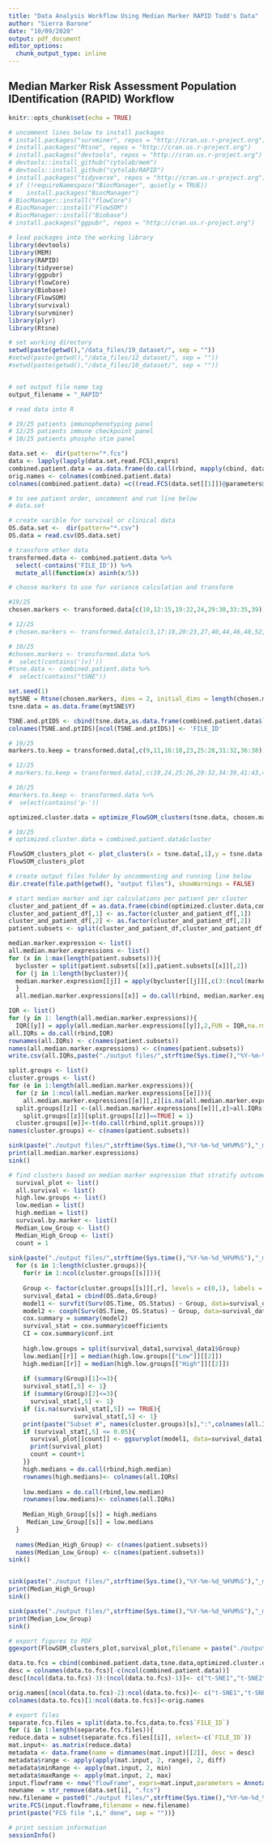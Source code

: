 ```yaml
---
title: "Data Analysis Workflow Using Median Marker RAPID Todd's Data"
author: "Sierra Barone"
date: "10/09/2020"
output: pdf_document
editor_options: 
  chunk_output_type: inline
---
```


## Median Marker Risk Assessment Population IDentification (RAPID) Workflow

```r
knitr::opts_chunk$set(echo = TRUE)

# uncomment lines below to install packages
# install.packages("survminer", repos = "http://cran.us.r-project.org")
# install.packages("Rtsne", repos = "http://cran.us.r-project.org")
# install.packages("devtools", repos = "http://cran.us.r-project.org")
# devtools::install_github("cytolab/mem")
# devtools::install_github("cytolab/RAPID")
# install.packages("tidyverse", repos = "http://cran.us.r-project.org")
# if (!requireNamespace("BiocManager", quietly = TRUE))
#    install.packages("BiocManager")
# BiocManager::install("flowCore")
# BiocManager::install("FlowSOM")
# BiocManager::install("Biobase")
# install.packages("ggpubr", repos = "http://cran.us.r-project.org")

# load packages into the working library
library(devtools)
library(MEM)
library(RAPID)
library(tidyverse)
library(ggpubr)
library(flowCore)
library(Biobase)
library(FlowSOM)
library(survival)
library(survminer)
library(plyr)
library(Rtsne)

# set working directory 
setwd(paste(getwd(),"/data_files/19_dataset/", sep = ""))
#setwd(paste(getwd(),"/data_files/12_dataset/", sep = ""))
#setwd(paste(getwd(),"/data_files/10_dataset/", sep = ""))


# set output file name tag 
output_filename = "_RAPID"

# read data into R

# 19/25 patients immunophenotyping panel
# 12/25 patients immune checkpoint panel
# 10/25 patients phospho stim panel

data.set <-  dir(pattern="*.fcs")
data <- lapply(lapply(data.set,read.FCS),exprs)
combined.patient.data = as.data.frame(do.call(rbind, mapply(cbind, data, "FILE_ID"= c(1:length(data)), SIMPLIFY=F)))
orig.names <- colnames(combined.patient.data) 
colnames(combined.patient.data) =c((read.FCS(data.set[[1]])@parameters@data[["desc"]]),"FILE_ID")

# to see patient order, uncomment and run line below
# data.set

# create varible for survival or clinical data
OS.data.set <-  dir(pattern="*.csv")
OS.data = read.csv(OS.data.set)
```

```r
# transform other data 
transformed.data <- combined.patient.data %>%
  select(-contains('FILE_ID')) %>%
  mutate_all(function(x) asinh(x/5))

# choose markers to use for variance calculation and transform

#19/25
chosen.markers <- transformed.data[c(10,12:15,19:22,24,29:30,33:35,39)]

# 12/25
# chosen.markers <- transformed.data[c(3,17:18,20:23,27,40,44,46,48,52,60)]

# 10/25
#chosen.markers <- transformed.data %>%
#  select(contains('(v)')) 
#tsne.data <- combined.patient.data %>%
#  select(contains("tSNE"))

set.seed(1)
mytSNE = Rtsne(chosen.markers, dims = 2, initial_dims = length(chosen.markers), perplexity = 30, check_duplicates = FALSE, max_iter = 10000, verbose = TRUE)
tsne.data = as.data.frame(mytSNE$Y)

TSNE.and.ptIDS <- cbind(tsne.data,as.data.frame(combined.patient.data$`FILE_ID`))
colnames(TSNE.and.ptIDS)[ncol(TSNE.and.ptIDS)] <- 'FILE_ID'

# 19/25
markers.to.keep = transformed.data[,c(9,11,16:18,23,25:28,31:32,36:38)]

# 12/25
# markers.to.keep = transformed.data[,c(19,24,25:26,29:32,34:39,41:43,45,47,49:51)]

# 10/25
#markers.to.keep <- transformed.data %>%
#  select(contains('p-')) 
```

```r
optimized.cluster.data = optimize_FlowSOM_clusters(tsne.data, chosen.markers, N = 50, seed = 38)

# 10/25
# optimized.cluster.data = combined.patient.data$cluster

FlowSOM_clusters_plot <- plot_clusters(x = tsne.data[,1],y = tsne.data[,2], clusters = as.factor(optimized.cluster.data),xlab ="t-SNE 1",ylab = "t-SNE 2",legendtitle = "FlowSOM Cluster",title = "t-SNE with FlowSOM Clusters")
FlowSOM_clusters_plot
```

```r
# create output files folder by uncommenting and running line below 
dir.create(file.path(getwd(), "output files"), showWarnings = FALSE)

# start median marker and iqr calculations per patient per cluster
cluster_and_patient_df = as.data.frame(cbind(optimized.cluster.data,combined.patient.data$`FILE_ID`,markers.to.keep))
cluster_and_patient_df[,1] <- as.factor(cluster_and_patient_df[,1])
cluster_and_patient_df[,2] <- as.factor(cluster_and_patient_df[,2])
patient.subsets <- split(cluster_and_patient_df,cluster_and_patient_df[,1])

median.marker.expression <- list()
all.median.marker.expressions <- list()
for (x in 1:max(length(patient.subsets))){
  bycluster = split(patient.subsets[[x]],patient.subsets[[x]][,2])
  for (j in 1:length(bycluster)){
  median.marker.expression[[j]] = apply(bycluster[[j]][,c(3:(ncol(markers.to.keep)+2))],2,FUN = median)
  }
  all.median.marker.expressions[[x]] = do.call(rbind, median.marker.expression)}

IQR <- list()
for (y in 1: length(all.median.marker.expressions)){
  IQR[[y]] = apply(all.median.marker.expressions[[y]],2,FUN = IQR,na.rm = TRUE)}
all.IQRs = do.call(rbind,IQR) 
rownames(all.IQRs) <- c(names(patient.subsets))
names(all.median.marker.expressions) <- c(names(patient.subsets))
write.csv(all.IQRs,paste("./output files/",strftime(Sys.time(),"%Y-%m-%d_%H%M%S"),"_marker_IQR_cutoffs.csv"))

split.groups <- list()
cluster.groups <- list()
for (e in 1:length(all.median.marker.expressions)){
  for (z in 1:ncol(all.median.marker.expressions[[e]])){
    all.median.marker.expressions[[e]][,z][is.na(all.median.marker.expressions[[e]][,z])] <- 0
  split.groups[[z]] <-(all.median.marker.expressions[[e]][,z]>all.IQRs[[e,z]])
    split.groups[[z]][split.groups[[z]]==TRUE] = 1}
  cluster.groups[[e]]<-t(do.call(rbind,split.groups))}
names(cluster.groups) <- c(names(patient.subsets))

sink(paste("./output files/",strftime(Sys.time(),"%Y-%m-%d_%H%M%S"),"_median marker expression per marker per patient n each cluster.txt"))
print(all.median.marker.expressions)
sink()
```

```r

# find clusters based on median marker expression that stratify outcome
  survival_plot <- list()
  all.survival <- list()
  high.low.groups <- list()
  low.median = list()
  high.median = list()
  survival.by.marker <- list()
  Median_Low_Group <- list()
  Median_High_Group <- list()
  count = 1 
  
sink(paste("./output files/",strftime(Sys.time(),"%Y-%m-%d_%H%M%S"),"_median marker expression survival stats.txt"))
  for (s in 1:length(cluster.groups)){
    for(r in 1:ncol(cluster.groups[[s]])){
      
    Group <- factor(cluster.groups[[s]][,r], levels = c(0,1), labels = c("Low", "High"))
    survival_data1 = cbind(OS.data,Group)
    model1 <- survfit(Surv(OS.Time, OS.Status) ~ Group, data=survival_data1)
    model2 <- coxph(Surv(OS.Time, OS.Status) ~ Group, data=survival_data1)
    cox.summary = summary(model2)
    survival_stat = cox.summary$coefficients
    CI = cox.summary$conf.int
    
    high.low.groups = split(survival_data1,survival_data1$Group)
    low.median[[r]] = median(high.low.groups[["Low"]][[2]])
    high.median[[r]] = median(high.low.groups[["High"]][[2]])
     
    if (summary(Group)[1]<=3){
    survival_stat[,5] <- 1}
    if (summary(Group)[2]<=3){
      survival_stat[,5] <- 1}
    if (is.na(survival_stat[,5]) == TRUE){
                  survival_stat[,5] <- 1}
    print(paste("Subset #", names(cluster.groups)[s],":",colnames(all.IQRs)[r],"(p = ", round(survival_stat[,5],3), ", HR = ",round(survival_stat[,2],3),", CI[",round(CI[,3],3),",",round(CI[,4],3),"])", sep=""))
    if (survival_stat[,5] <= 0.05){
      survival_plot[[count]] <- ggsurvplot(model1, data=survival_data1, title = paste("Subset #", names(cluster.groups)[s],":",colnames(all.IQRs)[r], " (p = ", round(survival_stat[,5],3), ", HR = ",round(survival_stat[,2],3),", CI[",round(CI[,3],3),",",round(CI[,4],3),"])", sep=""),conf.int=F, pval=F, risk.table=T, tables.y.text = FALSE, legend.labs = c("Low", "High"), legend.title = "Group",fontsize = 4,tables.theme = theme_cleantable(base_size = 50),censor.shape=124)
      print(survival_plot)
      count = count+1
    }}
    high.medians = do.call(rbind,high.median)
    rownames(high.medians)<- colnames(all.IQRs)
    
    low.medians = do.call(rbind,low.median)
    rownames(low.medians)<- colnames(all.IQRs)
    
    Median_High_Group[[s]] = high.medians
     Median_Low_Group[[s]] = low.medians
  }
  
  names(Median_High_Group) <- c(names(patient.subsets))
  names(Median_Low_Group) <- c(names(patient.subsets))
sink()


sink(paste("./output files/",strftime(Sys.time(),"%Y-%m-%d_%H%M%S"),"_median OS per cluster per marker (high group).txt"))
print(Median_High_Group)
sink()

sink(paste("./output files/",strftime(Sys.time(),"%Y-%m-%d_%H%M%S"),"_median OS per cluster per marker (low group).txt"))
print(Median_Low_Group)
sink()

```

```r

# export figures to PDF
ggexport(FlowSOM_clusters_plot,survival_plot,filename = paste("./output files/",strftime(Sys.time(),"%Y-%m-%d_%H%M%S"),"_median marker RAPID results.pdf",sep=""), width = 7.2, height = 5.4)

data.to.fcs = cbind(combined.patient.data,tsne.data,optimized.cluster.data)
desc = colnames(data.to.fcs)[-c(ncol(combined.patient.data))]
desc[(ncol(data.to.fcs)-3):(ncol(data.to.fcs)-1)]<- c("t-SNE1","t-SNE2","cluster")

orig.names[(ncol(data.to.fcs)-2):ncol(data.to.fcs)]<- c("t-SNE1","t-SNE2","cluster")
colnames(data.to.fcs)[1:ncol(data.to.fcs)]<-orig.names

# export files
separate.fcs.files = split(data.to.fcs,data.to.fcs$`FILE_ID`)
for (i in 1:length(separate.fcs.files)){
reduce.data = subset(separate.fcs.files[[i]], select=-c(`FILE_ID`))
mat.input<- as.matrix(reduce.data)
metadata <- data.frame(name = dimnames(mat.input)[[2]], desc = desc)
metadata$range <- apply(apply(mat.input, 2, range), 2, diff)
metadata$minRange <- apply(mat.input, 2, min)
metadata$maxRange <- apply(mat.input, 2, max)
input.flowframe <- new("flowFrame", exprs=mat.input,parameters = AnnotatedDataFrame(metadata))  
newname  = str_remove(data.set[i], ".fcs")
new.filename = paste0("./output files/",strftime(Sys.time(),"%Y-%m-%d_%H%M%S"),"_",newname,"_RAPID.fcs",sep="")
write.FCS(input.flowframe,filename = new.filename)
print(paste("FCS file ",i," done", sep = ""))}

# print session information
sessionInfo()
```

